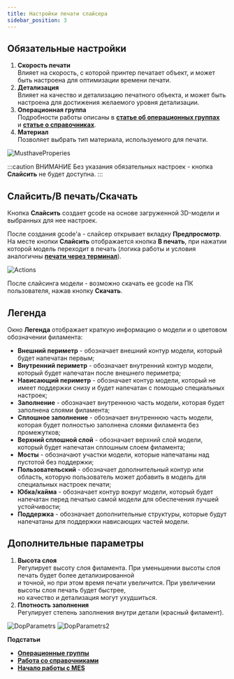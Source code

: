 ```yaml
---
title: Настройки печати слайсера
sidebar_position: 3
---
```

## Обязательные настройки

1. **Скорость печати**\
   Влияет на скорость, с которой принтер печатает объект, и может быть настроена для оптимизации 
   времени печати.
2. **Детализация**\
   Влияет на качество и детализацию печатного объекта, и может быть настроена для достижения 
   желаемого уровня детализации.
3. **Операционная группа**\
   Подробности работы описаны в [**статье об операционных группах**](/docs/StartWithMES/PrintQueue/PrintQueueRules/OperationalGroups) 
   и [**статье о справочниках**](/docs/StartWithMES/#запуск-печати).
4. **Материал**\
   Позволяет выбрать тип материала, используемого для печати.

![MusthaveProperies](./img/MusthaveProperies.png)

:::caution ВНИМАНИЕ
      Без указания обязательных настроек - кнопка **Слайсить** не будет доступна.
:::

## Слайсить/В печать/Скачать

Кнопка **Слайсить** создает gcode на основе загруженной 3D-модели и выбранных для нее настроек.

После создания gcode'а - слайсер открывает вкладку **Предпросмотр**. На месте кнопки **Слайсить** 
отображается кнопка **В печать**, при нажатии которой модель переходит в печать 
(логика работы и условия аналогичны [**печати через терминал**](/docs/StartWithMES/#запуск-печати)).

![Actions](./img/Actions.png)

После слайсинга модели - возможно скачать ее gcode на ПК пользователя, нажав кнопку **Скачать**.

## Легенда 

Окно **Легенда** отображает краткую информацию о модели и о цветовом обозначении филамента:

- **Внешний периметр** - обозначает внешний контур модели, который будет напечатан первым;
- **Внутренний периметр** - обозначает внутренний контур модели, который будет напечатан после 
внешнего периметра;
- **Нависающий периметр** - обозначает контур модели, который не имеет поддержки снизу и будет 
напечатан с помощью специальных настроек;
- **Заполнение** - обозначает внутреннюю часть модели, которая будет заполнена слоями филамента;
- **Сплошное заполнение** - обозначает внутреннюю часть модели, которая будет полностью заполнена 
слоями филамента без промежутков;
- **Верхний сплошной слой** - обозначает верхний слой модели, который будет напечатан сплошным 
слоем филамента;
- **Мосты** - обозначают участки модели, которые напечатаны над пустотой без поддержки;
- **Пользовательский** - обозначает дополнительный контур или область, которую пользователь 
может добавить в модель для специальных настроек печати;
- **Юбка/кайма** - обозначает контур вокруг модели, который будет напечатан перед печатью 
самой модели для обеспечения лучшей устойчивости;
- **Поддержка** - обозначает дополнительные структуры, которые будут напечатаны для поддержки 
нависающих частей модели.

## Дополнительные параметры

1. **Высота слоя**\
   Регулирует высоту слоя филамента. При уменьшении высоты слоя печать будет более детализированной\
   и точной, но при этом время печати увеличится. При увеличении высоты слоя печать будет быстрее,\
   но качество и детализация могут ухудшиться.
2. **Плотность заполнения**\
   Регулирует степень заполнения внутри детали (красный филамент).

![DopParametrs](./img/DopParametrs2.png)
![DopParametrs2](./img/DopParametrs.png)

**Подстатьи**
- [**Операционные группы**](https://mes-docs.onrender.com/docs/StartWithMES/PrintQueue/PrintQueueRules/OperationalGroups)
- [**Работа со справочниками**](https://mes-docs.onrender.com/docs/WorkingWithReferenceBooks)
- [**Начало работы с MES**](https://mes-docs.onrender.com/docs/StartWithMES/#запуск-печати)
